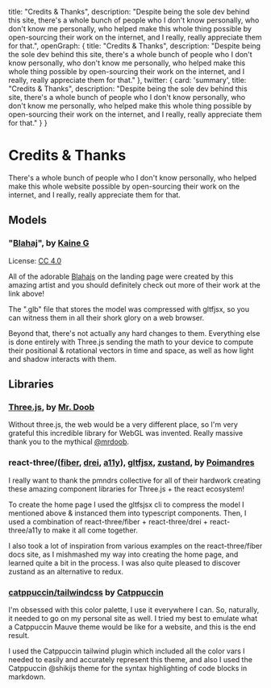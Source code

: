   title: "Credits & Thanks",
  description: "Despite being the sole dev behind this site, there's a whole bunch of people who I don't know personally, who don't know me personally, who helped make this whole thing possible by open-sourcing their work on the internet, and I really, really appreciate them for that.",
  openGraph: {
    title: "Credits & Thanks",
    description: "Despite being the sole dev behind this site, there's a whole bunch of people who I don't know personally, who don't know me personally, who helped make this whole thing possible by open-sourcing their work on the internet, and I really, really appreciate them for that."
  },
  twitter: {
    card: 'summary',
    title: "Credits & Thanks",
    description: "Despite being the sole dev behind this site, there's a whole bunch of people who I don't know personally, who don't know me personally, who helped make this whole thing possible by open-sourcing their work on the internet, and I really, really appreciate them for that."
  }
}

# Credits & Thanks

There's a whole bunch of people who I don't know personally, who helped make this whole website possible by open-sourcing their work on the internet, and I really, really appreciate them for that.

## Models

### "[Blahaj](https://sketchfab.com/3d-models/blahaj-ce981de49111488c81ea646067abe1ec)", by [Kaine G](https://sketchfab.com/Kaine_G)

License: [CC 4.0](https://creativecommons.org/licenses/by/4.0/)

All of the adorable [Blahajs](https://en.wikipedia.org/wiki/Bl%C3%A5haj) on the landing page were created by this amazing artist and you should definitely check out more of their work at the link above!

The ".glb" file that stores the model was compressed with gltfjsx, so you can witness them in all their shork glory on a web browser. 

Beyond that, there's not actually any hard changes to them. Everything else is done entirely with Three.js sending the math to your device to compute their positional & rotational vectors in time and space, as well as how light and shadow interacts with them.

## Libraries

### [Three.js](https://threejs.org/), by [Mr. Doob](https://mrdoob.com/)

Without three.js, the web would be a very different place, so I'm very grateful this incredible library for WebGL was invented. Really massive thank you to the mythical [@mrdoob](https://twitter.com/mrdoob).

### react-three/([fiber](https://github.com/pmndrs/react-three-fiber), [drei](https://github.com/pmndrs/drei), [a11y](https://github.com/pmndrs/react-three-a11y)), [gltfjsx](https://github.com/pmndrs/gltfjsx), [zustand](https://github.com/pmndrs/zustand), by [Poimandres](https://pmnd.rs/)

I really want to thank the pmndrs collective for all of their hardwork creating these amazing component libraries for Three.js + the react ecosystem!

To create the home page I used the gltfsjsx cli to compress the model I mentioned above & instanced them into typescript components. Then, I used a combination of react-three/fiber + react-three/drei + react-three/a11y to make it all come together.

I also took a lot of inspiration from various examples on the react-three/fiber docs site, as I mishmashed my way into creating the home page, and learned quite a bit in the process. I was also quite pleased to discover zustand as an alternative to redux.


### [catppuccin/tailwindcss](https://github.com/catppuccin/tailwindcss) by [Catppuccin](https://catppuccin.com/)

I'm obsessed with this color palette, I use it everywhere I can. So, naturally, it needed to go on my personal site as well. I tried my best to emulate what a Catppuccin Mauve theme would be like for a website, and this is the end result.

I used the Catppuccin tailwind plugin which included all the color vars I needed to easily and accurately represent this theme, and also I used the Catppuccin @shikijs theme for the syntax highlighting of code blocks in markdown.


